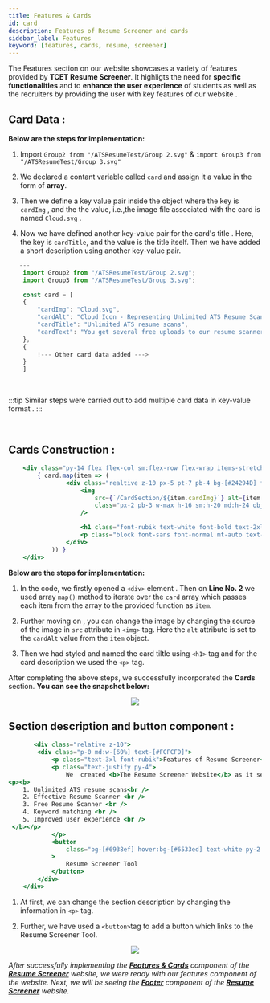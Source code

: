 ```yaml
---
title: Features & Cards
id: card
description: Features of Resume Screener and cards
sidebar_label: Features
keyword: [features, cards, resume, screener]
---
```


The Features section on our website showcases a variety of features provided by **TCET Resume Screener**. It highligts the need for **specific functionalities** and to **enhance the user experience** of students as well as the recruiters by providing the user with key features of our website .

## Card Data :

**Below are the steps for implementation:**

1.  Import `Group2 from "/ATSResumeTest/Group 2.svg"` &
`import Group3 from "/ATSResumeTest/Group 3.svg"`

2. We declared a contant variable called `card` and assign it a value in the form of **array**. 

3. Then we define a key value pair inside the object where the key is `cardImg` , and the the value, i.e.,the image file associated with the card is named `Cloud.svg` .

4. Now we have defined another key-value pair for the card's title . Here, the key is `cardTitle`, and the value is the title itself. Then we have added a short description using another key-value pair.

```jsx title=Javascript {,2-3,7-10} showLineNumbers
   ---
    import Group2 from "/ATSResumeTest/Group 2.svg";
    import Group3 from "/ATSResumeTest/Group 3.svg";

    const card = [
    {
        "cardImg": "Cloud.svg",
        "cardAlt": "Cloud Icon - Representing Unlimited ATS Resume Scans",
        "cardTitle": "Unlimited ATS resume scans",
        "cardText": "You get several free uploads to our resume scanner. If you have different versions of your resumes (and you should, especially if you are applying to different industries!), you can test"
    },
    {
        !--- Other card data added ---> 
    }
    ]
```
<br/>

:::tip
Similar steps were carried out to add multiple card data in key-value format . 
:::

<br/>

## Cards Construction :

```jsx title=jsx {2,4-10} showLineNumbers
    <div class="py-14 flex flex-col sm:flex-row flex-wrap items-stretch gap-8 sm:gap-10 md:gap-14 lg:gap-16">
        { card.map(item => (
                <div class="realtive z-10 px-5 pt-7 pb-4 bg-[#24294D] flex-1 sm:basis-1/3 lg:basis-1/4 flex flex-col rounded-2xl gap-3">
                    <img 
                        src={`/CardSection/${item.cardImg}`} alt={item.cardAlt}
                        class="px-2 pb-3 w-max h-16 sm:h-20 md:h-24 object-cover object-center select-none "
                    />

                    <h1 class="font-rubik text-white font-bold text-2xl sm:text-3xl">{item.cardTitle}</h1>
                    <p class="block font-sans font-normal mt-auto text-gray-300 text-sm sm:text-base">{item.cardText}</p>
                </div>
            )) }
    </div>
```
**Below are the steps for implementation:**

1. In the code, we firstly opened a `<div>` element . Then on **Line No. 2**  we used array `map()` method to iterate over the `card` array which passes  each item from the array to the provided function as `item`.

2. Further moving on , you can change the image by changing the source of the image in `src` attribute in `<img>` tag. Here the  `alt` attribute is set to the `cardAlt` value from the `item` object.

3. Then we had styled and named the card tiltle using `<h1>` tag and for the card description we used the `<p>` tag.

After completing the above steps, we successfully incorporated the **Cards** section. **You can see the snapshot below:**


<p align="center">
<img src={img1} style={{ border: "2px solid gray" }} /> 
</p>

## Section description and button component :

```.jsx title=Description {5-12,14-18} showLineNumbers
       <div class="relative z-10">
        <div class="p-0 md:w-[60%] text-[#FCFCFD]">
            <p class="text-3xl font-rubik">Features of Resume Screener</p>
            <p class="text-justify py-4">
                We  created <b>The Resume Screener Website</b> as it serves a valuable purpose to the tnp department as well as students by <b>streamlining</b> and <b>optimizing</b> the initial screening of resumes for job openings and for other interview purposes. Here are some key features of resume screener:
<p><b>
    1. Unlimited ATS resume scans<br />
    2. Effective Resume Scanner <br />
    3. Free Resume Scanner <br />
    4. Keyword matching <br />
    5. Improved user experience <br />
 </b></p>   
            </p>
            <button
                class="bg-[#6938ef] hover:bg-[#6533ed] text-white py-2 px-5 md:py-3 md:px-8 rounded-lg mt-4"
            >
                Resume Screener Tool
            </button>
        </div>
    </div>
```

1. At first, we can change the section description by changing the information in `<p>` tag.

2. Further, we have used a `<button>`tag to add a button which links to the Resume Screener Tool.


<p align="center">
<img src={img2} style={{ border: "2px solid gray" }} /> 
</p>

_After successfully implementing the **[Features & Cards](card)** component of the **[Resume Screener](https://rs.tcetmumbai.in/)** website, we were ready with our features component of the website. Next, we will be seeing the **[Footer](footer)** component of the **[Resume Screener](https://rs.tcetmumbai.in/)** website._

